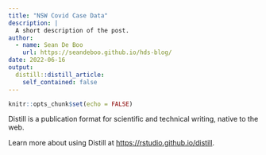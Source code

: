 ```yaml
---
title: "NSW Covid Case Data"
description: |
  A short description of the post.
author:
  - name: Sean De Boo
    url: https://seandeboo.github.io/hds-blog/
date: 2022-06-16
output:
  distill::distill_article:
    self_contained: false
---
```



```r
knitr::opts_chunk$set(echo = FALSE)
```

Distill is a publication format for scientific and technical writing, native to the web.

Learn more about using Distill at <https://rstudio.github.io/distill>.


